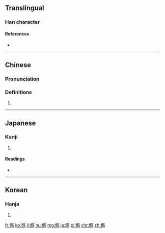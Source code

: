 {{also|伪|偽}}
==Translingual==

===Han character===
{{Han char|rn=9|rad=人|as=12|sn=14|four=|canj=OBHF|ids=⿰亻爲}}

====References====
* {{Han ref|kx=0117.020|dkj=01105|dj=0248.080|hdz=80009.030|uh=50DE|ud=20702}}

----

==Chinese==
{{zh-forms|s=伪|t2=偽|false}}

===Pronunciation===
{{zh-pron
|m=偽
|c=ngai6
|mn=gūi
|w=2hhue
|mc=y
|oc=y
|cat=a
}}

===Definitions===
# {{alternative spelling of|偽|lang=zh}}

----

==Japanese==

===Kanji===
{{ja-kanji|grade=|rs=人12}}

# {{defn|lang=ja|sort=人12}}

====Readings====
* {{ja-readings|on=[[ぎ]] (gi), [[か]] (ka)|kun=[[いつわる]] (itsuwaru), [[にせ]] (nise), [[いつわり]] (itsuwari)}}

----

==Korean==

===Hanja===
{{ko-hanja|hangeul=위|rv=wi|mr=wi}}

# {{defn|lang=ko|sort=人12}}

[[fr:僞]]
[[ko:僞]]
[[li:僞]]
[[hu:僞]]
[[mg:僞]]
[[ja:僞]]
[[pl:僞]]
[[chr:僞]]
[[zh:僞]]